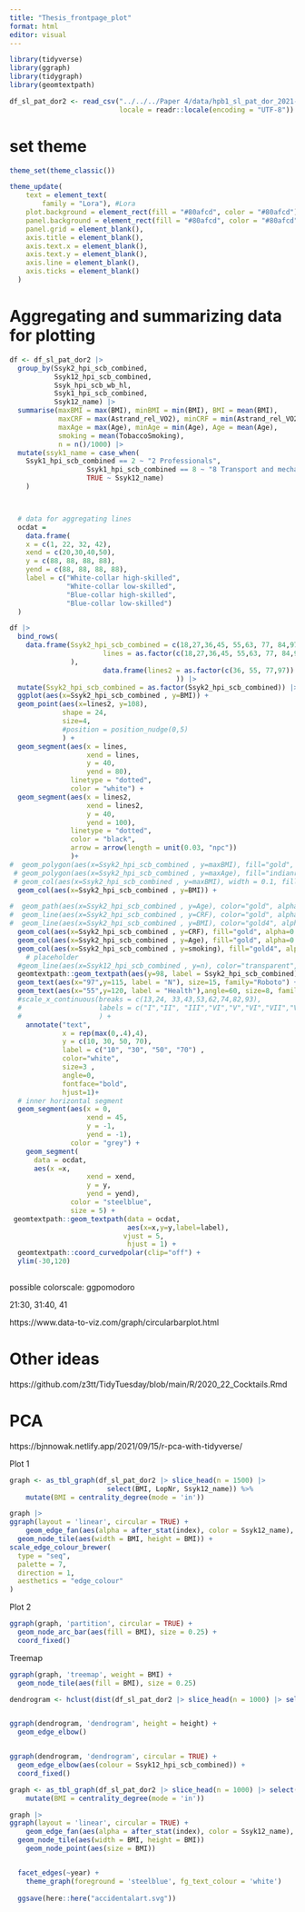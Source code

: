 ```yaml
---
title: "Thesis_frontpage_plot"
format: html
editor: visual
---
```


```r
library(tidyverse)
library(ggraph)
library(tidygraph)
library(geomtextpath)
```

```r

df_sl_pat_dor2 <- read_csv("../../../Paper 4/data/hpb1_sl_pat_dor_2021-11-32.csv", 
                           locale = readr::locale(encoding = "UTF-8"))
```

# set theme

```r

theme_set(theme_classic())

theme_update(
    text = element_text(
        family = "Lora"), #Lora
    plot.background = element_rect(fill = "#80afcd", color = "#80afcd"),
    panel.background = element_rect(fill = "#80afcd", color = "#80afcd"),
    panel.grid = element_blank(),
    axis.title = element_blank(),
    axis.text.x = element_blank(),
    axis.text.y = element_blank(),
    axis.line = element_blank(),
    axis.ticks = element_blank()
  )

```

# Aggregating and summarizing data for plotting

```r
df <- df_sl_pat_dor2 |> 
  group_by(Ssyk2_hpi_scb_combined, 
           Ssyk12_hpi_scb_combined,
           Ssyk_hpi_scb_wb_hl,
           Ssyk1_hpi_scb_combined,
           Ssyk12_name) |> 
  summarise(maxBMI = max(BMI), minBMI = min(BMI), BMI = mean(BMI),  
            maxCRF = max(Astrand_rel_VO2), minCRF = min(Astrand_rel_VO2), CRF = mean(Astrand_rel_VO2), 
            maxAge = max(Age), minAge = min(Age), Age = mean(Age),
            smoking = mean(TobaccoSmoking),
            n = n()/1000) |> 
  mutate(ssyk1_name = case_when(
    Ssyk1_hpi_scb_combined == 2 ~ "2 Professionals",
                   Ssyk1_hpi_scb_combined == 8 ~ "8 Transport and mechanical manufacturing",
                   TRUE ~ Ssyk12_name)
    )



  # data for aggregating lines
  ocdat = 
    data.frame(
    x = c(1, 22, 32, 42),
    xend = c(20,30,40,50),
    y = c(88, 88, 88, 88),
    yend = c(88, 88, 88, 88),
    label = c("White-collar high-skilled", 
              "White-collar low-skilled", 
              "Blue-collar high-skilled", 
              "Blue-collar low-skilled")
  )
```


```r
df |> 
  bind_rows(
    data.frame(Ssyk2_hpi_scb_combined = c(18,27,36,45, 55,63, 77, 84,97),
                       lines = as.factor(c(18,27,36,45, 55,63, 77, 84,97))
               ),
                       data.frame(lines2 = as.factor(c(36, 55, 77,97))
                                         )) |> 
  mutate(Ssyk2_hpi_scb_combined = as.factor(Ssyk2_hpi_scb_combined)) |> 
  ggplot(aes(x=Ssyk2_hpi_scb_combined , y=BMI)) +
  geom_point(aes(x=lines2, y=108), 
             shape = 24,
             size=4,
             #position = position_nudge(0,5)
             ) +
  geom_segment(aes(x = lines,
                   xend = lines,
                   y = 40,
                   yend = 80),
               linetype = "dotted",
               color = "white") +
  geom_segment(aes(x = lines2,
                   xend = lines2,
                   y = 40,
                   yend = 100),
               linetype = "dotted",
               color = "black",
               arrow = arrow(length = unit(0.03, "npc"))
               )+
#  geom_polygon(aes(x=Ssyk2_hpi_scb_combined , y=maxBMI), fill="gold", alpha=0.3) +
 # geom_polygon(aes(x=Ssyk2_hpi_scb_combined , y=maxAge), fill="indianred", alpha=0.3) +
 # geom_col(aes(x=Ssyk2_hpi_scb_combined , y=maxBMI), width = 0.1, fill="black", alpha=0.3) +
  geom_col(aes(x=Ssyk2_hpi_scb_combined , y=BMI)) + 

#  geom_path(aes(x=Ssyk2_hpi_scb_combined , y=Age), color="gold", alpha=0.3) +
#  geom_line(aes(x=Ssyk2_hpi_scb_combined , y=CRF), color="gold", alpha=0.3) +
#  geom_line(aes(x=Ssyk2_hpi_scb_combined , y=BMI), color="gold4", alpha=0.9) +
  geom_col(aes(x=Ssyk2_hpi_scb_combined , y=CRF), fill="gold", alpha=0.3) +
  geom_col(aes(x=Ssyk2_hpi_scb_combined , y=Age), fill="gold", alpha=0.3) +
  geom_col(aes(x=Ssyk2_hpi_scb_combined , y=smoking), fill="gold4", alpha=0.9) +
    # placeholder
  #geom_line(aes(x=Ssyk12_hpi_scb_combined , y=n), color="transparent", fill = "transparent", alpha=0.9) +
  geomtextpath::geom_textpath(aes(y=98, label = Ssyk2_hpi_scb_combined), color = "black") +
  geom_text(aes(x="97",y=115, label = "N"), size=15, family="Roboto") +
  geom_text(aes(x="55",y=120, label = "Health"),angle=60, size=8, family="Roboto") +
  #scale_x_continuous(breaks = c(13,24, 33,43,53,62,74,82,93),
  #                   labels = c("I","II", "III","VI","V","VI","VII","VIII","XI")
  #                   ) +
    annotate("text", 
             x = rep(max(0,.4),4), 
             y = c(10, 30, 50, 70), 
             label = c("10", "30", "50", "70") , 
             color="white", 
             size=3 , 
             angle=0, 
             fontface="bold", 
             hjust=1)+
  # inner horizontal segment
  geom_segment(aes(x = 0,
                   xend = 45,
                   y = -1,
                   yend = -1),
               color = "grey") +
    geom_segment(
      data = ocdat,
      aes(x =x,
                   xend = xend,
                   y = y,
                   yend = yend),
               color = "steelblue",
               size = 5) +
 geomtextpath::geom_textpath(data = ocdat, 
                             aes(x=x,y=y,label=label),
                            vjust = 5,
                             hjust = 1) +
  geomtextpath::coord_curvedpolar(clip="off") +
  ylim(-30,120)
  


```




possible colorscale: ggpomodoro

21:30, 31:40, 41

https://www.data-to-viz.com/graph/circularbarplot.html

# Other ideas

https://github.com/z3tt/TidyTuesday/blob/main/R/2020_22_Cocktails.Rmd

# PCA

https://bjnnowak.netlify.app/2021/09/15/r-pca-with-tidyverse/

Plot 1

```r
graph <- as_tbl_graph(df_sl_pat_dor2 |> slice_head(n = 1500) |> 
                        select(BMI, LopNr, Ssyk12_name)) %>% 
    mutate(BMI = centrality_degree(mode = 'in'))

graph |> 
ggraph(layout = 'linear', circular = TRUE) + 
    geom_edge_fan(aes(alpha = after_stat(index), color = Ssyk12_name), show.legend = FALSE) +
  geom_node_tile(aes(width = BMI, height = BMI)) +
scale_edge_colour_brewer(
  type = "seq",
  palette = 7,
  direction = 1,
  aesthetics = "edge_colour"
)

```

Plot 2

```r
ggraph(graph, 'partition', circular = TRUE) + 
  geom_node_arc_bar(aes(fill = BMI), size = 0.25) + 
  coord_fixed()
```

Treemap

```r
ggraph(graph, 'treemap', weight = BMI) + 
  geom_node_tile(aes(fill = BMI), size = 0.25)
```

```r

dendrogram <- hclust(dist(df_sl_pat_dor2 |> slice_head(n = 1000) |> select(Ssyk12_hpi_scb_combined, BMI, Astrand_rel_VO2)))


ggraph(dendrogram, 'dendrogram', height = height) + 
  geom_edge_elbow()


ggraph(dendrogram, 'dendrogram', circular = TRUE) + 
  geom_edge_elbow(aes(colour = Ssyk12_hpi_scb_combined)) + 
  coord_fixed()
```

```r




graph <- as_tbl_graph(df_sl_pat_dor2 |> slice_head(n = 1000) |> select(BMI, LopNr, Ssyk12_name)) %>% 
    mutate(BMI = centrality_degree(mode = 'in'))
```

```r

graph |> 
ggraph(layout = 'linear', circular = TRUE) + 
    geom_edge_fan(aes(alpha = after_stat(index), color = Ssyk12_name), show.legend = FALSE) + 
  geom_node_tile(aes(width = BMI, height = BMI))
    geom_node_point(aes(size = BMI))


  facet_edges(~year) + 
    theme_graph(foreground = 'steelblue', fg_text_colour = 'white')
  
  ggsave(here::here("accidentalart.svg"))
```
